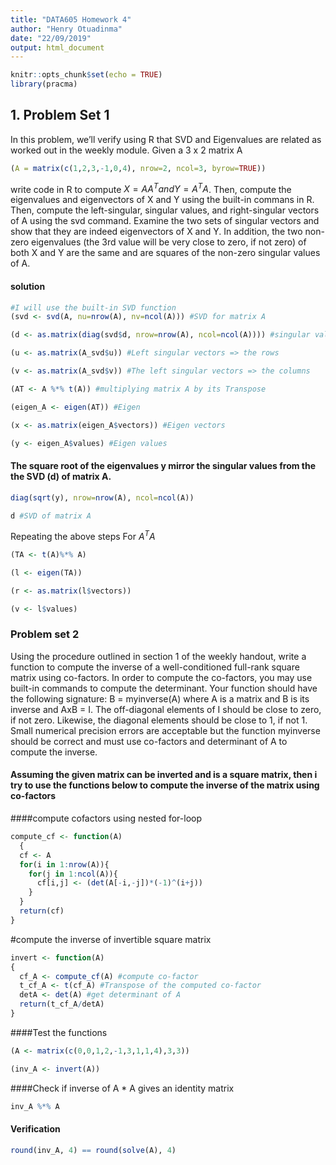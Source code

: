 ```yaml
---
title: "DATA605 Homework 4"
author: "Henry Otuadinma"
date: "22/09/2019"
output: html_document
---
```


```r
knitr::opts_chunk$set(echo = TRUE)
library(pracma)
```

## 1. Problem Set 1
In this problem, we'll verify using R that SVD and Eigenvalues are related as worked
out in the weekly module. Given a 3 x 2 matrix A
```r
(A = matrix(c(1,2,3,-1,0,4), nrow=2, ncol=3, byrow=TRUE))
```


write code in R to compute $X = AA^T and Y = A^TA$. Then, compute the eigenvalues and eigenvectors of X and Y using the built-in commans in R. Then, compute the left-singular, singular values, and right-singular vectors of A using the svd command. Examine the two sets of singular vectors and show that they are indeed eigenvectors of X and Y. In addition, the two non-zero eigenvalues (the 3rd value will be very close to zero, if not zero) of both X and Y are the same and are squares of the non-zero singular values of A.

#### solution

```r
#I will use the built-in SVD function
(svd <- svd(A, nu=nrow(A), nv=ncol(A))) #SVD for matrix A

```


```r
(d <- as.matrix(diag(svd$d, nrow=nrow(A), ncol=ncol(A)))) #singular values

```

```r
(u <- as.matrix(A_svd$u)) #Left singular vectors => the rows

```

```r
(v <- as.matrix(A_svd$v)) #The left singular vectors => the columns
```


```r
(AT <- A %*% t(A)) #multiplying matrix A by its Transpose

```

```r

(eigen_A <- eigen(AT)) #Eigen 

```


```r
(x <- as.matrix(eigen_A$vectors)) #Eigen vectors

```

```r
(y <- eigen_A$values) #Eigen values

```

#### The square root of the eigenvalues y mirror the singular values from the the SVD (d) of matrix A.
```r

diag(sqrt(y), nrow=nrow(A), ncol=ncol(A))

d #SVD of matrix A
```

Repeating the above steps For $A^TA$

```r
(TA <- t(A)%*% A)

```

```r
(l <- eigen(TA))

```

```r

(r <- as.matrix(l$vectors))

```

```r
(v <- l$values)

```

### Problem set 2
Using the procedure outlined in section 1 of the weekly handout, write a function to compute the inverse of a well-conditioned full-rank square matrix using co-factors. In order to compute the co-factors, you may use built-in commands to compute the determinant. Your function should have the following signature: B = myinverse(A) where A is a matrix and B is its inverse and AxB = I. The off-diagonal elements of I should be close to zero, if not zero. Likewise, the diagonal elements should be close to 1, if not 1. Small numerical precision errors are acceptable but the function myinverse should be correct and must use co-factors and determinant of A to compute the inverse.

#### Assuming the given matrix can be inverted and is a square matrix, then i try to use the functions below to compute the inverse of the matrix using co-factors

####compute cofactors using nested for-loop
```r

compute_cf <- function(A) 
  {
  cf <- A
  for(i in 1:nrow(A)){
    for(j in 1:ncol(A)){
      cf[i,j] <- (det(A[-i,-j])*(-1)^(i+j)) 
    }
  }
  return(cf)
}

```

#compute the inverse of invertible square matrix

```r

invert <- function(A)
{
  cf_A <- compute_cf(A) #compute co-factor
  t_cf_A <- t(cf_A) #Transpose of the computed co-factor
  detA <- det(A) #get determinant of A
  return(t_cf_A/detA)
}

```

####Test the functions

```r


(A <- matrix(c(0,0,1,2,-1,3,1,1,4),3,3))

```


```r
(inv_A <- invert(A))

```

####Check if inverse of A * A gives an identity matrix

```r

inv_A %*% A

```

#### Verification

```r

round(inv_A, 4) == round(solve(A), 4)

```
















